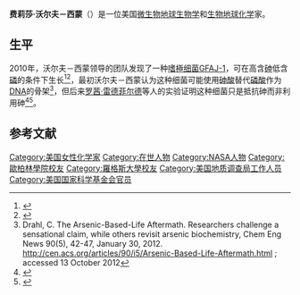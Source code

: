 {{Infobox scientist
|name           = Felisa Lauren Wolfe-Simon
|image            = Felisa Wolfe-Simon 2011 Shankbone.JPG
|image_size        =
|caption          = 2011年[[时代百大人物|《时代》百大人物]]庆典上的沃尔夫－西蒙
|birth_name       = Felisa Lauren Wolfe
|birth_date        =
|birth_place       =
|citizenship       =
|nationality       =
|religion          =
|ethnicity         =
|fields           = [[生物化学|生物化学]]<br />[[微生物学|微生物学]]<br />[[天體生物學|天體生物學]]<br />[[地球化学|地球化学]]<br />[[地质微生物学|地质微生物学]]<br />[[海洋学|海洋学]]
|workplaces        = [[劳伦斯伯克利国家实验室|劳伦斯伯克利国家实验室]]<br />[[NASA天体生物学研究所|NASA天体生物学研究所]]<br />[[美國地質調查局|美國地質調查局]]<br />[[罗格斯大学|罗格斯大学]]
|alma_mater        = [[罗格斯大学|罗格斯大学]]([[博士|Ph.D.]])<br />[[欧柏林学院|欧柏林学院]] ([[文学士|B.A.]])<br /> [[欧柏林音乐学院|欧柏林音乐学院]] ([[B.M.|B.M.]])
|doctoral_students =
|notable_students  =
|known_for     = [[GFAJ-1|GFAJ-1]]细菌
|author_abbrev_bot =
|author_abbrev_zoo =
|doctoral_advisor =[[保罗·G·法尔科夫斯基|保罗·G·法尔科夫斯基]]
|influences        =
|influenced        =
|awards            =
|spouse            =
|signature         =
|footnotes         =
}}

'''费莉莎·沃尔夫－西蒙'''（{{lang-en|Felisa Wolfe-Simon}}）是一位美国[[微生物学|微生物]][[地球生物学|地球生物学]]和[[生物地球化学|生物地球化学]]家。

==生平==
2010年，沃尔夫－西蒙领导的团队发现了一种[[嗜極生物|嗜極细菌]][[GFAJ-1|GFAJ-1]]，可在高含[[砷|砷]]低含[[磷|磷]]的条件下生长<ref name="Wolfe-Simon et al 2010">{{cite journal|last1=Wolfe-Simon|first1=F.|last2=Blum|first2=J. S.|last3=Kulp|first3=T. R.|last4=Gordon|first4=G. W.|last5=Hoeft|first5=S. E.|last6=Pett-Ridge|first6=J.|last7=Stolz|first7=J. F.|last8=Webb|first8=S. M.|last9=Weber|first9=P. K.|last10=Davies|first10=P. C. W.|last11=Anbar|first11=A. D.|last12=Oremland|first12=R. S.|title=A Bacterium That Can Grow by Using Arsenic Instead of Phosphorus|journal=Science|date=2010|volume=332|issue=6034|pages=1163–1166|doi=10.1126/science.1197258|pmid=21127214|bibcode = 2011Sci...332.1163W |doi-access=free}}</ref><ref>{{cite journal|last1=Wolfe-Simon|first1=F.|last2=Blum|first2=J. S.|last3=Kulp|first3=T. R.|last4=Gordon|first4=G. W.|last5=Hoeft|first5=S. E.|last6=Pett-Ridge|first6=J.|last7=Stolz|first7=J. F.|last8=Webb|first8=S. M.|last9=Weber|first9=P. K.|last10=Davies|first10=P. C. W.|last11=Anbar|first11=A. D.|last12=Oremland|first12=R. S.|title=Response to Comments on "A Bacterium That Can Grow Using Arsenic Instead of Phosphorus"|journal=Science|date=27 May 2011|volume=332|issue=6034|pages=1149|doi=10.1126/science.1202098|bibcode = 2011Sci...332.1149W |doi-access=free}}</ref>，最初沃尔夫－西蒙认为这种细菌可能使用[[砷酸|砷酸]]替代[[磷酸|磷酸]]作为[[DNA|DNA]]的骨架<ref>Drahl, C. The Arsenic-Based-Life Aftermath. Researchers challenge a sensational claim, while others revisit arsenic biochemistry, Chem Eng News 90(5), 42-47, January 30, 2012. http://cen.acs.org/articles/90/i5/Arsenic-Based-Life-Aftermath.html {{Wayback|url=http://cen.acs.org/articles/90/i5/Arsenic-Based-Life-Aftermath.html |date=20160303181539 }}; accessed 13 October 2012</ref>，但后来[[罗茜·雷德菲尔德|罗茜·雷德菲尔德]]等人的实验证明这种细菌只是抵抗砷而非利用砷<ref>{{cite journal|last1=Erb|first1=T. J.|last2=Kiefer|first2=P.|last3=Hattendorf|first3=B.|last4=Gunther|first4=D.|last5=Vorholt|first5=J. A.|title=GFAJ-1 Is an Arsenate-Resistant, Phosphate-Dependent Organism|journal=Science|date=2012|volume=337|issue=6093|pages=467–470|doi=10.1126/science.1218455|bibcode = 2012Sci...337..467E|pmid=22773139}}</ref><ref>{{cite journal|last1=Reaves|first1=M. L.|last2=Sinha|first2=S.|last3=Rabinowitz|first3=J. D.|last4=Kruglyak|first4=L.|last5=Redfield|first5=R. J.|title=Absence of Detectable Arsenate in DNA from Arsenate-Grown GFAJ-1 Cells|journal=Science|date=2012|volume=337|issue=6093|pages=470–473|doi=10.1126/science.1219861|arxiv = 1201.6643 |bibcode = 2012Sci...337..470R|pmid=22773140|pmc=3845625}}</ref>。

==参考文献==
{{reflist}}

{{Authority control}}
{{DEFAULTSORT:Wolfe-Simon, Felisa}}
[[Category:美国女性化学家|Category:美国女性化学家]]
[[Category:在世人物|Category:在世人物]]
[[Category:NASA人物|Category:NASA人物]]
[[Category:歐柏林學院校友|Category:歐柏林學院校友]]
[[Category:羅格斯大學校友|Category:羅格斯大學校友]]
[[Category:美国地质调查局工作人员|Category:美国地质调查局工作人员]]
[[Category:美国国家科学基金会官员|Category:美国国家科学基金会官员]]